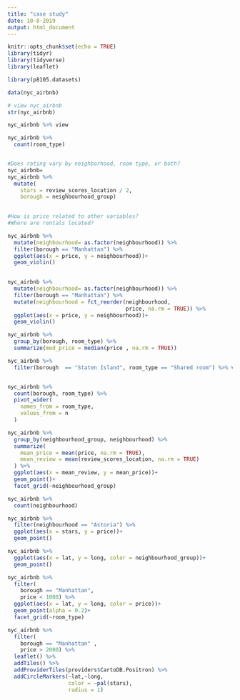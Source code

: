 ```yaml
---
title: "case study"
date: 10-8-2019
output: html_document
---
```


```r
knitr::opts_chunk$set(echo = TRUE)
library(tidyr)
library(tidyverse)
library(leaflet)
```


```r
library(p8105.datasets)

data(nyc_airbnb) 

# view nyc_airbnb 
str(nyc_airbnb)

nyc_airbnb %>% view

nyc_airbnb %>%
  count(room_type)


#Does rating vary by neighborhood, room type, or both?
nyc_airbnb=
nyc_airbnb %>% 
  mutate(
    stars = review_scores_location / 2,
    borough = neighbourhood_group)
    

#How is price related to other variables?
#Where are rentals located?
```

```r

nyc_airbnb %>% 
  mutate(neighbourhood= as.factor(neighbourhood)) %>% 
  filter(borough == "Manhattan") %>% 
  ggplot(aes(x = price, y = neighbourhood))+
  geom_violin()
    
```
```r

nyc_airbnb %>% 
  mutate(neighbourhood= as.factor(neighbourhood)) %>% 
  filter(borough == "Manhattan") %>% 
  mutate(neighbourhood = fct_reorder(neighbourhood, 
                                     price, na.rm = TRUE)) %>% 
  ggplot(aes(x = price, y = neighbourhood))+
  geom_violin()
```


```r
nyc_airbnb %>% 
  group_by(borough, room_type) %>% 
  summarize(med_price = median(price , na.rm = TRUE))
```

```r
nyc_airbnb %>% 
  filter(borough  == "Staten Island", room_type == "Shared room") %>% view


nyc_airbnb %>% 
  count(borough, room_type) %>% 
  pivot_wider(
    names_from = room_type,
    values_from = n
  )
```

```r
nyc_airbnb %>% 
  group_by(neighbourhood_group, neighbourhood) %>% 
  summarize(
    mean_price = mean(price, na.rm = TRUE),
    mean_review = mean(review_scores_location, na.rm = TRUE)
  ) %>% 
  ggplot(aes(x = mean_review, y = mean_price))+
  geom_point()+
  facet_grid(~neighbourhood_group)
```

```r
nyc_airbnb %>% 
  count(neighbourhood)

nyc_airbnb %>% 
  filter(neighbourhood == "Astoria") %>% 
  ggplot(aes(x = stars, y = price))+
  geom_point()
```

```r

nyc_airbnb %>% 
  ggplot(aes(x = lat, y = long, color = neighbourhood_group))+
  geom_point()
```

```r
nyc_airbnb %>% 
  filter(
    borough == "Manhattan",
    price < 1000) %>% 
  ggplot(aes(x = lat, y = long, color = price))+
  geom_point(alpha = 0.2)+
  facet_grid(~room_type)
```

```r
nyc_airbnb %>% 
  filter(
    borough == "Manhattan" ,
    price > 2000) %>% 
  leaflet() %>% 
  addTiles() %>% 
  addProviderTiles(providers$CartoDB.Positron) %>% 
  addCircleMarkers(~lat,~long,
                   color = ~pal(stars), 
                   radius = 1)
 
  
```

```r

```

